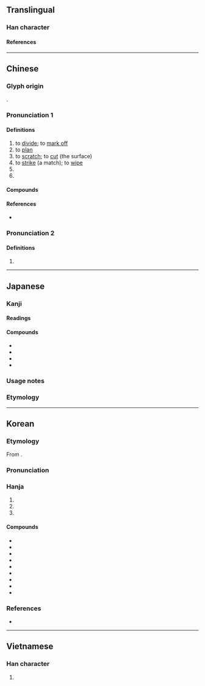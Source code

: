 {{also|划}}
{{character info}}
==Translingual==

===Han character===
{{Han char|rn=18|rad=刀|as=12|sn=14|four=52100|canj=LMLN|ids=⿰畫刂}}

====References====
{{Han ref|kx=0144.100|dkj=02193|dj=0325.060|hdz=10356.080|uh=5283}}

----

==Chinese==
{{zh-forms|s=划|alt=㓰,𠜻,𠟱,𠟷}}

===Glyph origin===
{{Han etym}}
{{Han compound|畫|刂|c1=p|c2=s|t2=knife|ls=psc}}.

===Pronunciation 1===
{{zh-pron
|m=huá,huà
|m_note=huá - “to rub with a sharp thing”; huà - “to mark off”
|c=waak6
|h=pfs=va̍k;gd=vag6
|mn=kh,qz:oe̍h/tp,xm:u̍ih/tw,xm:ōa/qz,xm,zz:hōa/qz:hia̍k/tw,xm,zz:he̍k/zz:oa̍h
|mn_note=oe̍h/u̍ih/ōa - vernacular; hōa/hia̍k/he̍k/oa̍h - literary
|dial=y
|w=
|mc=y
|oc=y,2+1
|cat=v,n
}}

====Definitions====
{{zh-hanzi}}

# to [[divide]]; to [[mark off]]
# to [[plan]]
# to [[scratch]]; to [[cut]] (the surface)
# to [[strike]] (a match); to [[wipe]]
# {{zh-alt-form|畫|[[stroke]] {{gloss|line drawn with a writing implement}}|tr=-}}
# {{zh-used|劃然}}

====Compounds====
{{zh-der|㓦劃|企劃|佈劃|出謀劃策|刻劃|劃一|劃一不二|劃下道來|劃分|劃圓手|劃地為王|劃定|劃座位|劃拉|劃掉|劃撥|劃時代|劃歸|劃清|劃清界線|劃然|劃界|劃策|劃線|劃線支票|劈劃|區劃|國土規劃|土地重劃|市地重劃|擘劃|擺劃|支劃|教學計劃|整齊劃一|比劃|百劃|程式規劃|筆劃|策劃|籌劃|線性規劃|裁劃|規劃|計劃|謀劃|農地重劃|重劃}}

====References====
* {{qualifier|Min Nan}} {{thcwd|10409}}

===Pronunciation 2===
{{zh-pron
|m=huai
|c=
|cat=syllable
}}

====Definitions====
{{zh-hanzi}}

# {{zh-only|㓦劃|bāihuai}}

{{zh-cat|Elementary}}

----

==Japanese==

===Kanji===
{{ja-kanji|grade=|rs=刀12}}

====Readings====
{{ja-readings
|on=かく
|kun=くぎる, わかつ
}}

====Compounds====
* {{ja-r|劃%然|かく%ぜん}}
* {{ja-r|劃%期|かっ%き}}
* {{ja-r|企%劃|き%かく}}
* {{ja-r|区%劃|く%かく}}

===Usage notes===
{{ja-toyo-depre|画}}

===Etymology===
{{ja-kanjitab|かく|yomi=kanon}}
{{ja-see|画}}

----

==Korean==

===Etymology===
From {{der|ko|ltc|sort=획|-}} {{ltc-l|劃|id=1}}. 
{{hanja-ety
|dk={{okm-l|ᅘᅬᆨ〮|hhwóyk}}<!--畫-->
|m3={{okm-l|획|hwoyk}}<!--畫-->
|m3h={{okm-l|긋|kus}}
}}

===Pronunciation===
{{ko-hanja-pron|획}}

===Hanja===
{{ko-hanja-search}}
{{ko-hanja|긋다|그을|획}}

# {{hanja form of|획|to [[carve]]; to [[set in stone]]}}
# {{hanja form of|획|to [[plan]]}}
# {{hanja form of|획|to [[draw]] a [[line]]; to [[mark#Verb|mark]]}}

====Compounds====
{{der-top3|Compounds}}
* {{ko-l|계획|計劃}}
* {{ko-l|기획|企劃}}
* {{ko-l|획책|劃策}}
* {{ko-l|획순|劃順}}
* {{ko-l|획일|劃一}}
* {{ko-l|구획|區劃}}
* {{ko-l|획수|劃數}}
* {{ko-l|획연|劃然}}
* {{ko-l|획기적|劃期的}}
{{der-bottom}}

===References===
* {{R:hanjadoc|834}}

----

==Vietnamese==

===Han character===
{{vi-readings|reading=[[vạch]], [[hoạch]], [[đạch]], [[gạch]], [[hoa]]|rs=刀12}}

# {{rfdef|vi|sort=刀12}}